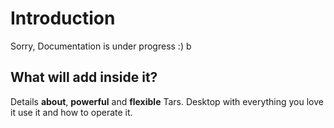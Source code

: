# Introduction
 
Sorry, Documentation is under progress :) b

## What will add inside it?

Details **about**, **powerful** and **flexible** Tars. Desktop with everything you love it use it and how to operate it.

